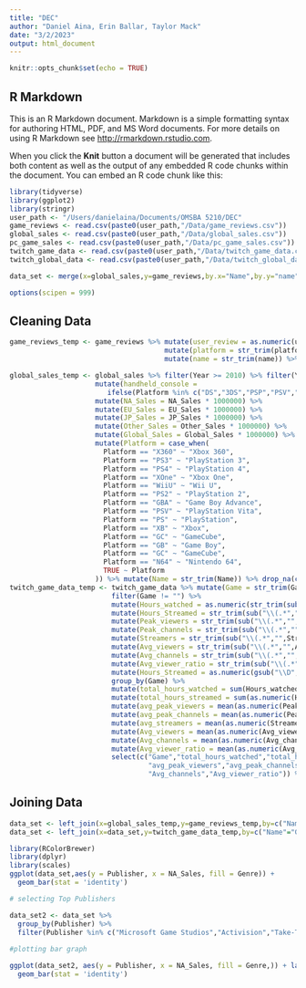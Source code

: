 ```yaml
---
title: "DEC"
author: "Daniel Aina, Erin Ballar, Taylor Mack"
date: "3/2/2023"
output: html_document
---
```


```r
knitr::opts_chunk$set(echo = TRUE)
```

## R Markdown

This is an R Markdown document. Markdown is a simple formatting syntax for authoring HTML, PDF, and MS Word documents. For more details on using R Markdown see <http://rmarkdown.rstudio.com>.

When you click the **Knit** button a document will be generated that includes both content as well as the output of any embedded R code chunks within the document. You can embed an R code chunk like this:

```r
library(tidyverse)
library(ggplot2)
library(stringr)
user_path <- "/Users/danielaina/Documents/OMSBA 5210/DEC"
game_reviews <- read.csv(paste0(user_path,"/Data/game_reviews.csv"))
global_sales <- read.csv(paste0(user_path,"/Data/global_sales.csv"))
pc_game_sales <- read.csv(paste0(user_path,"/Data/pc_game_sales.csv"))
twitch_game_data <- read.csv(paste0(user_path,"/Data/twitch_game_data.csv"))
twitch_global_data <- read.csv(paste0(user_path,"/Data/twitch_global_data.csv"))

data_set <- merge(x=global_sales,y=game_reviews,by.x="Name",by.y="name")

options(scipen = 999)
```

## Cleaning Data

```r
game_reviews_temp <- game_reviews %>% mutate(user_review = as.numeric(user_review) * 10) %>%
                                      mutate(platform = str_trim(platform)) %>%
                                      mutate(name = str_trim(name)) %>% drop_na()

global_sales_temp <- global_sales %>% filter(Year >= 2010) %>% filter(Year != "N/A") %>% 
                     mutate(handheld_console = 
                        ifelse(Platform %in% c("DS","3DS","PSP","PSV","GB"),TRUE,FALSE)) %>%
                     mutate(NA_Sales = NA_Sales * 1000000) %>%
                     mutate(EU_Sales = EU_Sales * 1000000) %>%
                     mutate(JP_Sales = JP_Sales * 1000000) %>%
                     mutate(Other_Sales = Other_Sales * 1000000) %>%
                     mutate(Global_Sales = Global_Sales * 1000000) %>%
                     mutate(Platform = case_when(
                       Platform == "X360" ~ "Xbox 360",
                       Platform == "PS3" ~ "PlayStation 3",
                       Platform == "PS4" ~ "PlayStation 4",
                       Platform == "XOne" ~ "Xbox One",
                       Platform == "WiiU" ~ "Wii U",
                       Platform == "PS2" ~ "PlayStation 2",
                       Platform == "GBA" ~ "Game Boy Advance",
                       Platform == "PSV" ~ "PlayStation Vita",
                       Platform == "PS" ~ "PlayStation",
                       Platform == "XB" ~ "Xbox",
                       Platform == "GC" ~ "GameCube",
                       Platform == "GB" ~ "Game Boy",
                       Platform == "GC" ~ "GameCube",
                       Platform == "N64" ~ "Nintendo 64",
                       TRUE ~ Platform
                     )) %>% mutate(Name = str_trim(Name)) %>% drop_na(c(Year,Platform))
twitch_game_data_temp <- twitch_game_data %>% mutate(Game = str_trim(Game)) %>%
                         filter(Game != "") %>%
                         mutate(Hours_watched = as.numeric(str_trim(sub("\\(.*","",Hours_watched)))) %>%
                         mutate(Hours_Streamed = str_trim(sub("\\(.*","",Hours_Streamed))) %>%
                         mutate(Peak_viewers = str_trim(sub("\\(.*","",Peak_viewers))) %>%
                         mutate(Peak_channels = str_trim(sub("\\(.*","",Peak_channels))) %>%
                         mutate(Streamers = str_trim(sub("\\(.*","",Streamers))) %>%
                         mutate(Avg_viewers = str_trim(sub("\\(.*","",Avg_viewers))) %>%
                         mutate(Avg_channels = str_trim(sub("\\(.*","",Avg_channels))) %>%
                         mutate(Avg_viewer_ratio = str_trim(sub("\\(.*","",Avg_viewer_ratio))) %>%
                         mutate(Hours_Streamed = as.numeric(gsub("\\D","",Hours_Streamed))) %>%
                         group_by(Game) %>% 
                         mutate(total_hours_watched = sum(Hours_watched)) %>%
                         mutate(total_hours_streamed = sum(as.numeric(Hours_Streamed))) %>%
                         mutate(avg_peak_viewers = mean(as.numeric(Peak_viewers))) %>%
                         mutate(avg_peak_channels = mean(as.numeric(Peak_channels))) %>%
                         mutate(avg_streamers = mean(as.numeric(Streamers))) %>%
                         mutate(Avg_viewers = mean(as.numeric(Avg_viewers))) %>%
                         mutate(Avg_channels = mean(as.numeric(Avg_channels))) %>%
                         mutate(Avg_viewer_ratio = mean(as.numeric(Avg_viewer_ratio))) %>%
                         select(c("Game","total_hours_watched","total_hours_streamed",
                                  "avg_peak_viewers","avg_peak_channels","avg_streamers","Avg_viewers",
                                  "Avg_channels","Avg_viewer_ratio")) %>% unique() %>% ungroup()
```

## Joining Data

```r
data_set <- left_join(x=global_sales_temp,y=game_reviews_temp,by=c("Name"="name","Platform"="platform"))
data_set <- left_join(x=data_set,y=twitch_game_data_temp,by=c("Name"="Game"))
```
```r
library(RColorBrewer)
library(dplyr)
library(scales)
ggplot(data_set,aes(y = Publisher, x = NA_Sales, fill = Genre)) +
  geom_bar(stat = 'identity')

# selecting Top Publishers

data_set2 <- data_set %>%
  group_by(Publisher) %>%
  filter(Publisher %in% c("Microsoft Game Studios","Activision","Take-Two Interactive","Ubisoft"))
  
#plotting bar graph

ggplot(data_set2, aes(y = Publisher, x = NA_Sales, fill = Genre,)) + labs( x = 'North American Sales', y = 'Publishers', title = 'Top Video Game Genres by Publishers') + scale_x_continuous(labels= scales::comma) + scale_color_brewer(palette="Set3") +
  geom_bar(stat = 'identity')







```

